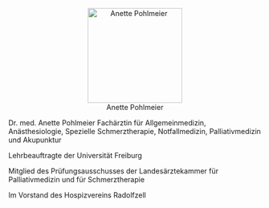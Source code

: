 ::: {style="text-align:center;"}
![Anette Pohlmeier](assets/AP_Suedkurrier.jpg){fig-alt="Foto Anette Pohlmeier" width="5cm"}
:::

Dr. med. Anette Pohlmeier Fachärztin für Allgemeinmedizin, Anästhesiologie, Spezielle Schmerztherapie, Notfallmedizin, Palliativmedizin und Akupunktur

Lehrbeauftragte der Universität Freiburg

Mitglied des Prüfungsausschusses der Landesärztekammer für Palliativmedizin und für Schmerztherapie

Im Vorstand des Hospizvereins Radolfzell

